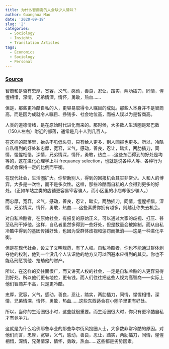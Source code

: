 ```yaml
---
title: 为什么智商高的人会缺少人情味？
author: Guanghua Mao
date: '2020-09-18'
slug: '2'
categories:
  - Sociology
  - Insights
  - Translation Articles
tags:
  - Economics
  - Sociology
  - Personal
---
```


### [Source](https://mp.weixin.qq.com/s?__biz=MzU2NTgwOTE0MQ==&mid=2247484705&idx=1&sn=6626584bd087c6cc49f88b37d145f5ab&chksm=fcb75fbbcbc0d6ad267908a0ddebe232d9a1d553e7e33b9b5c5b08061479fd33256185263895&scene=21#wechat_redirect)


智商和是否有忠厚，宽容，义气，感动，善良，忍让，踏实，两肋插刀，同情，惺惺相惜，深情，兄弟情深，情怀，勇敢，热血……

但是，那些更冷酷自私的人，更容易取得令人瞩目的成就。那些人本身并不是智商高，而是因为成就令人瞩目、挣钱多、社会地位高，而被人误以为是智商高。

人类的道德情绪，是在原始时代进化而来的。那时候，大多数人生活圈是邓巴数（150人左右）附近的部落，通常是几十人到几百人。

在这样的部落里，抬头不见低头见，只有给人更多，别人回报也更多。所以，冷酷自私得到的好处和忠厚，宽容，义气，感动，善良，忍让，踏实，两肋插刀，同情，惺惺相惜，深情，兄弟情深，情怀，勇敢，热血……这些东西得到的好处是均等的，这在进化心理学上叫 frequancy selection，也就是说各种人等、各种行为模式会保持一定的比例而平衡。

在现代社会，生活圈扩大。你帮助别人，得到的回报机会其实非常少。人和人的博弈，大多是一次性，而不是多次性。这样，那些冷酷而自私的人会得到更多的好处。（正如车站之类的店铺更容易宰客骗人，而小区里的小店却很少骗人。）

而忠厚，宽容，义气，感动，善良，忍让，踏实，两肋插刀，同情，惺惺相惜，深情，兄弟情深，情怀，勇敢，热血……这些素质你拥有越多，则越让你失去机会。

对自私冷酷者，在原始社会，有报复的原始正义，可以通过大家的歧视、打压、甚至私刑干掉他。这样，自私者虽然多得到一些好处，但是数量会被抑制，而从自私冷酷中得到的基因传播好处，也因为受群体歧视和惩罚而抵消——这是一种进化平衡。

但是在现代社会，设立了文明规范，有了人权。自私冷酷者，你也不能通过群体剥夺他的权利，他到一个没几个人认识他的地方又可以回避本应得到的其实。你也不能私刑惩罚他、抢劫他的财产。

所以，在这样的交往面很广，而又讲究人权的社会，一定是自私冷酷的人更容易得到好处。所以他们更有地位，更有钱。而人们往往把这些人视为高智商——实际上他们智商并不高，只是更冷酷。

忠厚，宽容，义气，感动，善良，忍让，踏实，两肋插刀，同情，惺惺相惜，深情，兄弟情深，情怀，勇敢，热血……这些东西适合在小圈子里更有好处。

所以，当你的生活圈很小时，这些就很重要。而生活圈很大时，你只有更冷酷自私才有竞争力。

这就是为什么哈佛耶鲁毕业的那些华尔街风投圈人士，大多数非常冷酷的原因。对他们而言，忠厚，宽容，义气，感动，善良，忍让，踏实，两肋插刀，同情，惺惺相惜，深情，兄弟情深，情怀，勇敢，热血……这些都是劣势因素。